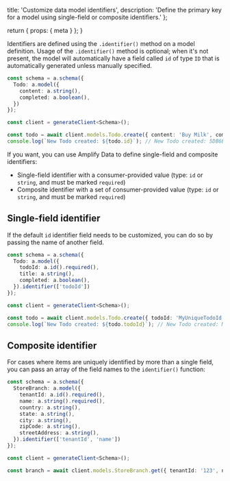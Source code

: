   title: 'Customize data model identifiers',
  description:
    'Define the primary key for a model using single-field or composite identifiers.'
};

  return {
    props: {
      meta
    }
  };
}

Identifiers are defined using the `.identifier()` method on a model definition. Usage of the `.identifier()` method is optional; when it's not present, the model will automatically have a field called `id` of type `ID` that is automatically generated unless manually specified.

```typescript
const schema = a.schema({
  Todo: a.model({
    content: a.string(),
    completed: a.boolean(),
  })
});
```

```ts
const client = generateClient<Schema>();

const todo = await client.models.Todo.create({ content: 'Buy Milk', completed: false });
console.log(`New Todo created: ${todo.id}`); // New Todo created: 5DB6B4CC-CD41-49F5-9844-57C0AB506B69
```

If you want, you can use Amplify Data to define single-field and composite identifiers:
- Single-field identifier with a consumer-provided value (type: `id` or `string`, and must be marked `required`)
- Composite identifier with a set of consumer-provided value (type: `id` or `string`, and must be marked `required`)

## Single-field identifier

If the default `id` identifier field needs to be customized, you can do so by passing the name of another field.

```typescript
const schema = a.schema({
  Todo: a.model({
    todoId: a.id().required(),
    title: a.string(),
    completed: a.boolean(),
  }).identifier(['todoId'])
});

const client = generateClient<Schema>();

const todo = await client.models.Todo.create({ todoId: 'MyUniqueTodoId', title: 'Buy Milk', completed: false });
console.log(`New Todo created: ${todo.todoId}`); // New Todo created: MyUniqueTodoId
```

## Composite identifier

For cases where items are uniquely identified by more than a single field, you can pass an array of the field names to the `identifier()` function:

```typescript
const schema = a.schema({
  StoreBranch: a.model({
    tenantId: a.id().required(),
    name: a.string().required(),
    country: a.string(),
    state: a.string(),
    city: a.string(),
    zipCode: a.string(),
    streetAddress: a.string(),
  }).identifier(['tenantId', 'name'])
});

const client = generateClient<Schema>();

const branch = await client.models.StoreBranch.get({ tenantId: '123', name: 'Downtown' }); // All identifier fields are required when retrieving an item
```
